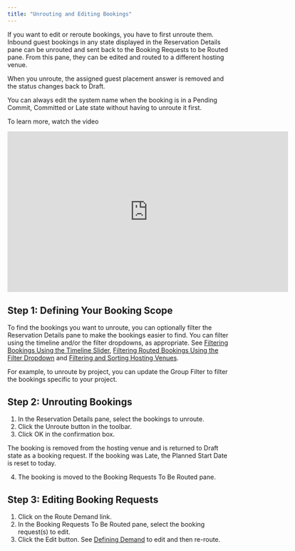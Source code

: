 ```yaml
---
title: "Unrouting and Editing Bookings"
---
```


If you want to edit or reroute bookings, you have to first unroute them. Inbound guest bookings in any state displayed in the Reservation Details pane can be unrouted and sent back to the Booking Requests to be Routed pane. From this pane, they can be edited and routed to a different hosting venue.

When you unroute, the assigned guest placement answer is removed and the status changes back to Draft.

<Note>
You can always edit the system name when the booking is in a Pending Commit, Committed or Late state without having to unroute it first.
</Note>



To learn more, watch the video

<iframe allowfullscreen="allowfullscreen" class="vidyard_iframe" frameborder="0" height="360" mozallowfullscreen="mozallowfullscreen" msallowfullscreen="msallowfullscreen" oallowfullscreen="oallowfullscreen" src="https://player.vimeo.com/video/321311155" webkitallowfullscreen="webkitallowfullscreen" width="630"></iframe>



## Step 1: Defining Your Booking Scope

To find the bookings you want to unroute, you can optionally filter the Reservation Details pane to make the bookings easier to find. You can filter using the timeline and/or the filter dropdowns, as appropriate. See [Filtering Bookings Using the Timeline Slider](./Viewing_the_Reservation_Details_Pane#Filterin), [Filtering Routed Bookings Using the Filter Dropdown](./Viewing_the_Reservation_Details_Pane#Filterin2) and [Filtering and Sorting Hosting Venues](./Filtering_and_Sorting_Hosting_Venues).

For example, to unroute by project, you can update the Group Filter to filter the bookings specific to your project.

## Step 2: Unrouting Bookings

1. In the Reservation Details pane, select the bookings to unroute.
2. Click the Unroute button in the toolbar.
3. Click OK in the confirmation box.

The booking is removed from the hosting venue and is returned to Draft state as a booking request. If the booking was Late, the Planned Start Date is reset to today.

4. The booking is moved to the Booking Requests To Be Routed pane.

## Step 3: Editing Booking Requests

1. Click on the Route Demand link.
2. In the Booking Requests To Be Routed pane, select the booking request(s) to edit.
3. Click the Edit button. See [Defining Demand](./Defining_Demand) to edit and then re-route.
